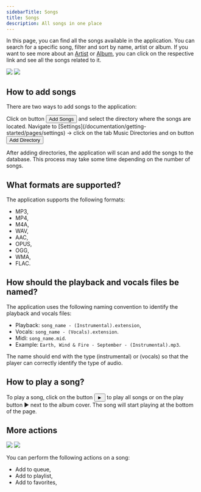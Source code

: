 ```yaml
---
sidebarTitle: Songs
title: Songs
description: All songs in one place
---
```


In this page, you can find all the songs available in the application. You can search for a specific song, filter and sort by name, artist or album.
If you want to see more about an [Artist](/documentation/getting-started/pages/artist) or [Album](/documentation/getting-started/pages/album), you can click on the respective link and see all the songs related to it.

<Frame caption="Song page">
  <img className="block border border-black/5 rounded-md dark:border-white/5 dark:hidden" src="/assets/images/music-light.png" />
  <img className="hidden border border-black/5 rounded-md dark:border-white/5 dark:block" src="/assets/images/music-dark.png" />
</Frame>

## How to add songs

There are two ways to add songs to the application:

<CardGroup cols={2}>
  <Card title="Empty directories" icon="square-1">
    Click on button <button className="bg-primary rounded-md text-white px-2 py-1 text-sm">Add Songs</button> and select the directory where the songs are located.
  </Card>
  <Card title="Settings music directories" icon="square-2">
    Navigate to [Settings](/documentation/getting-started/pages/settings) -> click on the tab <span className="text-gray-800 dark:text-white">Music Directories</span> and on button <button className="bg-primary rounded-md text-white px-2 py-1 text-sm">Add Directory</button>
  </Card>
</CardGroup>

After adding directories, the application will scan and add the songs to the database. This process may take some time depending on the number of songs.

## What formats are supported?

The application supports the following formats:
- MP3,
- MP4,
- M4A,
- WAV,
- AAC,
- OPUS,
- OGG,
- WMA,
- FLAC.

## How should the playback and vocals files be named?

The application uses the following naming convention to identify the playback and vocals files:
- Playback: `song_name - (Instrumental).extension`,
- Vocals: `song_name - (Vocals).extension`.
- Midi: `song_name.mid`.
- Example: `Earth, Wind & Fire - September - (Instrumental).mp3`.

<Warning>The name should end with the type (instrumental) or (vocals) so that the player can correctly identify the type of audio.</Warning>

## How to play a song?

To play a song, click on the button <button className="bg-primary rounded-full text-white px-2 py-1 text-sm">►</button> to play all songs or on the play button <span className="text-gray-800 dark:text-white">►</span> next to the album cover. The song will start playing at the bottom of the page.

## More actions

<Frame caption="More actions">
  <img className="block border border-black/5 rounded-md dark:border-white/5 dark:hidden" src="/assets/images/more-actions-light.png" />
  <img className="hidden border border-black/5 rounded-md dark:border-white/5 dark:block" src="/assets/images/more-actions-dark.png" />
</Frame>

You can perform the following actions on a song:
- Add to queue,
- Add to playlist,
- Add to favorites,
